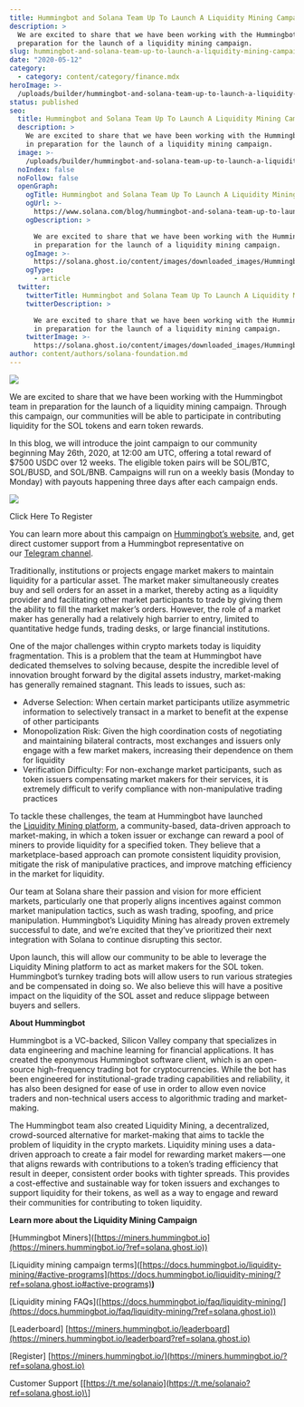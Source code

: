 ```yaml
---
title: Hummingbot and Solana Team Up To Launch A Liquidity Mining Campaign
description: >
  We are excited to share that we have been working with the Hummingbot team in
  preparation for the launch of a liquidity mining campaign.
slug: hummingbot-and-solana-team-up-to-launch-a-liquidity-mining-campaign
date: "2020-05-12"
category:
  - category: content/category/finance.mdx
heroImage: >-
  /uploads/builder/hummingbot-and-solana-team-up-to-launch-a-liquidity-mining-campaign/1c25b438eeca46e1878e9cc7c0e12d02.png
status: published
seo:
  title: Hummingbot and Solana Team Up To Launch A Liquidity Mining Campaign
  description: >
    We are excited to share that we have been working with the Hummingbot team
    in preparation for the launch of a liquidity mining campaign.
  image: >-
    /uploads/builder/hummingbot-and-solana-team-up-to-launch-a-liquidity-mining-campaign/1c25b438eeca46e1878e9cc7c0e12d02.png
  noIndex: false
  noFollow: false
  openGraph:
    ogTitle: Hummingbot and Solana Team Up To Launch A Liquidity Mining Campaign
    ogUrl: >-
      https://www.solana.com/blog/hummingbot-and-solana-team-up-to-launch-a-liquidity-mining-campaign
    ogDescription: >

      We are excited to share that we have been working with the Hummingbot team
      in preparation for the launch of a liquidity mining campaign.
    ogImage: >-
      https://solana.ghost.io/content/images/downloaded_images/Hummingbot-and-Solana-Team-Up-To-Launch-A-Liquidity-Mining-Campaign/1-wzomu95qCv8FbaVnkIxCgg-1.png
    ogType:
      - article
  twitter:
    twitterTitle: Hummingbot and Solana Team Up To Launch A Liquidity Mining Campaign
    twitterDescription: >

      We are excited to share that we have been working with the Hummingbot team
      in preparation for the launch of a liquidity mining campaign.
    twitterImage: >-
      https://solana.ghost.io/content/images/downloaded_images/Hummingbot-and-Solana-Team-Up-To-Launch-A-Liquidity-Mining-Campaign/1-wzomu95qCv8FbaVnkIxCgg-1.png
author: content/authors/solana-foundation.md
---
```


![](/uploads/builder/hummingbot-and-solana-team-up-to-launch-a-liquidity-mining-campaign/image-1.jpg)

We are excited to share that we have been working with the Hummingbot team in preparation for the launch of a liquidity mining campaign. Through this campaign, our communities will be able to participate in contributing liquidity for the SOL tokens and earn token rewards.

In this blog, we will introduce the joint campaign to our community beginning May 26th, 2020, at 12:00 am UTC, offering a total reward of $7500 USDC over 12 weeks. The eligible token pairs will be SOL/BTC, SOL/BUSD, and SOL/BNB. Campaigns will run on a weekly basis (Monday to Monday) with payouts happening three days after each campaign ends.

![](/uploads/builder/hummingbot-and-solana-team-up-to-launch-a-liquidity-mining-campaign/image-2.jpg)

Click Here To Register

You can learn more about this campaign on [Hummingbot’s website](https://hummingbot.io/blog/2020-05-solana-liquidity-mining-campaign-coming-soon?ref=solana.ghost.io), and, get direct customer support from a Hummingbot representative on our [Telegram channel](https://t.me/solanaio?ref=solana.ghost.io).

Traditionally, institutions or projects engage market makers to maintain liquidity for a particular asset. The market maker simultaneously creates buy and sell orders for an asset in a market, thereby acting as a liquidity provider and facilitating other market participants to trade by giving them the ability to fill the market maker’s orders. However, the role of a market maker has generally had a relatively high barrier to entry, limited to quantitative hedge funds, trading desks, or large financial institutions.

One of the major challenges within crypto markets today is liquidity fragmentation. This is a problem that the team at Hummingbot have dedicated themselves to solving because, despite the incredible level of innovation brought forward by the digital assets industry, market-making has generally remained stagnant. This leads to issues, such as:

- Adverse Selection: When certain market participants utilize asymmetric information to selectively transact in a market to benefit at the expense of other participants
- Monopolization Risk: Given the high coordination costs of negotiating and maintaining bilateral contracts, most exchanges and issuers only engage with a few market makers, increasing their dependence on them for liquidity
- Verification Difficulty: For non-exchange market participants, such as token issuers compensating market makers for their services, it is extremely difficult to verify compliance with non-manipulative trading practices

To tackle these challenges, the team at Hummingbot have launched the [Liquidity Mining platform](https://miners.hummingbot.io/?ref=solana.ghost.io), a community-based, data-driven approach to market-making, in which a token issuer or exchange can reward a pool of miners to provide liquidity for a specified token. They believe that a marketplace-based approach can promote consistent liquidity provision, mitigate the risk of manipulative practices, and improve matching efficiency in the market for liquidity.

Our team at Solana share their passion and vision for more efficient markets, particularly one that properly aligns incentives against common market manipulation tactics, such as wash trading, spoofing, and price manipulation. Hummingbot’s Liquidity Mining has already proven extremely successful to date, and we’re excited that they’ve prioritized their next integration with Solana to continue disrupting this sector.

Upon launch, this will allow our community to be able to leverage the Liquidity Mining platform to act as market makers for the SOL token. Hummingbot’s turnkey trading bots will allow users to run various strategies and be compensated in doing so. We also believe this will have a positive impact on the liquidity of the SOL asset and reduce slippage between buyers and sellers.

**About Hummingbot**

Hummingbot is a VC-backed, Silicon Valley company that specializes in data engineering and machine learning for financial applications. It has created the eponymous Hummingbot software client, which is an open-source high-frequency trading bot for cryptocurrencies. While the bot has been engineered for institutional-grade trading capabilities and reliability, it has also been designed for ease of use in order to allow even novice traders and non-technical users access to algorithmic trading and market-making.

The Hummingbot team also created Liquidity Mining, a decentralized, crowd-sourced alternative for market-making that aims to tackle the problem of liquidity in the crypto markets. Liquidity mining uses a data-driven approach to create a fair model for rewarding market makers — one that aligns rewards with contributions to a token’s trading efficiency that result in deeper, consistent order books with tighter spreads. This provides a cost-effective and sustainable way for token issuers and exchanges to support liquidity for their tokens, as well as a way to engage and reward their communities for contributing to token liquidity.

**Learn more about the Liquidity Mining Campaign**

\[Hummingbot Miners\]([https://miners.hummingbot.io](https://miners.hummingbot.io/?ref=solana.ghost.io))

\[Liquidity mining campaign terms\]([https://docs.hummingbot.io/liquidity-mining/#active-programs](https://docs.hummingbot.io/liquidity-mining/?ref=solana.ghost.io#active-programs)**)**

\[Liquidity mining FAQs\]([https://docs.hummingbot.io/faq/liquidity-mining/](https://docs.hummingbot.io/faq/liquidity-mining/?ref=solana.ghost.io))

\[Leaderboard\] [https://miners.hummingbot.io/leaderboard](https://miners.hummingbot.io/leaderboard?ref=solana.ghost.io)

\[Register\] [https://miners.hummingbot.io/](https://miners.hummingbot.io/?ref=solana.ghost.io)

Customer Support \[[https://t.me/solanaio](https://t.me/solanaio?ref=solana.ghost.io)\]
